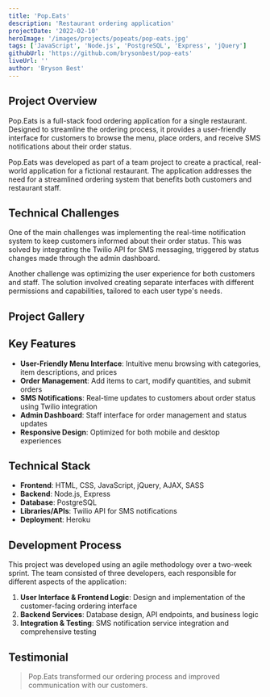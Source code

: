 ```yaml
---
title: 'Pop.Eats'
description: 'Restaurant ordering application'
projectDate: '2022-02-10'
heroImage: '/images/projects/popeats/pop-eats.jpg'
tags: ['JavaScript', 'Node.js', 'PostgreSQL', 'Express', 'jQuery']
githubUrl: 'https://github.com/brysonbest/pop-eats'
liveUrl: ''
author: 'Bryson Best'
---
```



## Project Overview

Pop.Eats is a full-stack food ordering application for a single restaurant. Designed to streamline the ordering process, it provides a user-friendly interface for customers to browse the menu, place orders, and receive SMS notifications about their order status.

Pop.Eats was developed as part of a team project to create a practical, real-world application for a fictional restaurant. The application addresses the need for a streamlined ordering system that benefits both customers and restaurant staff.

<BreakoutImage src="/images/projects/popeats/pop-eats.jpg" />

## Technical Challenges

One of the main challenges was implementing the real-time notification system to keep customers informed about their order status. This was solved by integrating the Twilio API for SMS messaging, triggered by status changes made through the admin dashboard.

Another challenge was optimizing the user experience for both customers and staff. The solution involved creating separate interfaces with different permissions and capabilities, tailored to each user type's needs.

## Project Gallery


## Key Features

- **User-Friendly Menu Interface**: Intuitive menu browsing with categories, item descriptions, and prices
- **Order Management**: Add items to cart, modify quantities, and submit orders
- **SMS Notifications**: Real-time updates to customers about order status using Twilio integration
- **Admin Dashboard**: Staff interface for order management and status updates
- **Responsive Design**: Optimized for both mobile and desktop experiences

## Technical Stack

- **Frontend**: HTML, CSS, JavaScript, jQuery, AJAX, SASS
- **Backend**: Node.js, Express
- **Database**: PostgreSQL
- **Libraries/APIs**: Twilio API for SMS notifications
- **Deployment**: Heroku

## Development Process

This project was developed using an agile methodology over a two-week sprint. The team consisted of three developers, each responsible for different aspects of the application:

1. **User Interface & Frontend Logic**: Design and implementation of the customer-facing ordering interface
2. **Backend Services**: Database design, API endpoints, and business logic
3. **Integration & Testing**: SMS notification service integration and comprehensive testing

## Testimonial

<BlockQuote author="Restaurant Owner">
  Pop.Eats transformed our ordering process and improved communication with our customers.
</BlockQuote>
